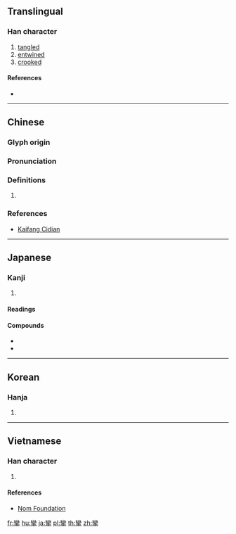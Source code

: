 {{also|挛}}
==Translingual==

===Han character===
{{Han char|rn=64|rad=手|as=19|sn=22|canj=VFQ|four=22502|ids=⿱䜌手}}

# [[tangled]]
# [[entwined]]
# [[crooked]]

====References====
* {{Han ref|kx=0464.180|dkj=13032|dj=0813.160|hdz=31989.030|uh=6523|ud=25891|bh=C5CB|bd=50635}}

----

==Chinese==
{{zh-forms|s=挛}}

===Glyph origin===
{{Han etym}}

===Pronunciation===
{{zh-pron
|m=攣
|c=lyun4
|h=pfs=liòn
|mn=loân/loān
|mc=y
|oc=y
|cat=v,a
}}

===Definitions===
{{zh-hanzi}}

# {{rfdef|lang=zh}}

===References===
* {{qualifier|Min Nan}} [http://kaifangcidian.com/han/minnan/%E6%94%A3 Kaifang Cidian]

----

==Japanese==

===Kanji===
{{ja-kanji|grade=|rs=手19}}

# {{defn|lang=ja|sort=手19}}

====Readings====
{{ja-readings|goon=[[れん]] (ren)|kanon=[[れん]] (ren)|kun=[[つる]] (tsuru), [[ひく]] (hiku)}}

====Compounds====
* {{ja-r|痙攣|けいれん}}
* {{ja-r|攣縮|れんしゅく}}

----

==Korean==

===Hanja===
{{ko-hanja|hangeul=[[련]]>[[연]]|eumhun=|rv=ryeon>yeon|mr=ryŏn>yŏn|y=lyen>yen}}

# {{defn|lang=ko|sort=手19}}

----

==Vietnamese==

===Han character===
{{vi-readings|rs=手19|hanviet=[[loang]], [[luyên]]}}

# {{defn|lang=vi|sort=手19}}

====References====
* [http://nomfoundation.org/common/nom_details.php?codepoint=6523 Nom Foundation]

[[fr:攣]]
[[hu:攣]]
[[ja:攣]]
[[pl:攣]]
[[th:攣]]
[[zh:攣]]